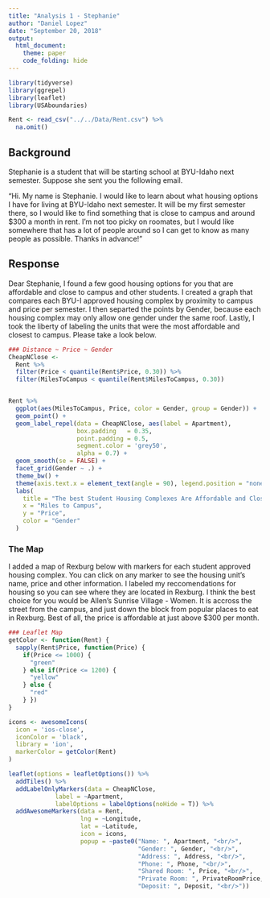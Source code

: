 ```yaml
---
title: "Analysis 1 - Stephanie"
author: "Daniel Lopez"
date: "September 20, 2018"
output: 
  html_document:
    theme: paper
    code_folding: hide
---
```


```r
library(tidyverse)
library(ggrepel)
library(leaflet)
library(USAboundaries)

Rent <- read_csv("../../Data/Rent.csv") %>% 
  na.omit()
```

## Background

Stephanie is a student that will be starting school at BYU-Idaho next semester. Suppose she sent you the following email.

"Hi. My name is Stephanie. I would like to learn about what housing options I have for living at BYU-Idaho next semester. It will be my first semester there, so I would like to find something that is close to campus and around $300 a month in rent. I'm not too picky on roomates, but I would like somewhere that has a lot of people around so I can get to know as many people as possible. Thanks in advance!"

## Response

Dear Stephanie, 
I found a few good housing options for you that are affordable and close to campus and other students. I created a graph that compares each BYU-I approved housing complex by proximity to campus and price per semester. I then separted the points by Gender, because each housing complex may only allow one gender under the same roof. Lastly, I took the liberty of labeling the units that were the most affordable and closest to campus. Please take a look below.

```r
### Distance ~ Price ~ Gender
CheapNClose <- 
  Rent %>% 
  filter(Price < quantile(Rent$Price, 0.30)) %>% 
  filter(MilesToCampus < quantile(Rent$MilesToCampus, 0.30))


Rent %>% 
  ggplot(aes(MilesToCampus, Price, color = Gender, group = Gender)) +
  geom_point() +
  geom_label_repel(data = CheapNClose, aes(label = Apartment),
                   box.padding   = 0.35, 
                   point.padding = 0.5,
                   segment.color = 'grey50',
                   alpha = 0.7) +
  geom_smooth(se = FALSE) +
  facet_grid(Gender ~ .) +
  theme_bw() +
  theme(axis.text.x = element_text(angle = 90), legend.position = "none") +
  labs(
    title = "The best Student Housing Complexes Are Affordable and Close to Campus",
    x = "Miles to Campus",
    y = "Price",
    color = "Gender"
  )

```

### The Map
I added a map of Rexburg below with markers for each student approved housing complex. You can click on any marker to see the housing unit's name, price and other information. I labeled my reccomendations for housing so you can see where they are located in Rexburg. I think the best choice for you would be Allen's Sunrise Village - Women. It is accross the street from the campus, and just down the block from popular places to eat in Rexburg. Best of all, the price is affordable at just above $300 per month.

```r
### Leaflet Map
getColor <- function(Rent) {
  sapply(Rent$Price, function(Price) {
    if(Price <= 1000) {
      "green"
    } else if(Price <= 1200) {
      "yellow"
    } else {
      "red"
    } })
}

icons <- awesomeIcons(
  icon = 'ios-close',
  iconColor = 'black',
  library = 'ion',
  markerColor = getColor(Rent)
)

leaflet(options = leafletOptions()) %>% 
  addTiles() %>% 
  addLabelOnlyMarkers(data = CheapNClose,
             label = ~Apartment,
             labelOptions = labelOptions(noHide = T)) %>%
  addAwesomeMarkers(data = Rent,
                    lng = ~Longitude,
                    lat = ~Latitude,
                    icon = icons,
                    popup = ~paste0("Name: ", Apartment, "<br/>",
                                    "Gender: ", Gender, "<br/>",
                                    "Address: ", Address, "<br/>",
                                    "Phone: ", Phone, "<br/>",
                                    "Shared Room: ", Price, "<br/>",
                                    "Private Room: ", PrivateRoomPrice, "<br/>",
                                    "Deposit: ", Deposit, "<br/>"))
```

